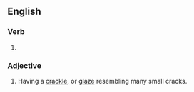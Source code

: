 ==English==

===Verb===
{{head|en|verb form}}

# {{en-past of|crackle}}

===Adjective===
{{en-adj|-}}

# {{lb|en|pottery}} Having a [[crackle]], or [[glaze]] resembling many small cracks.